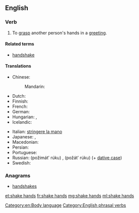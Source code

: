 ==English==

===Verb===
{{en-verb|shakes hands|shaking hands|shook hands|shaken hands}}

# To [[grasp]] another person's hands in a [[greeting]].

====Related terms====
* [[handshake]]

====Translations====
{{trans-top|grasp another person's hands in a greeting}}
* Chinese:
*: Mandarin: {{t|cmn|握手|tr=wòshǒu|sc=Hani}}
* Dutch: {{t-|nl|handen schudden}}
* Finnish: {{t+|fi|kätellä}}
* French: {{t+|fr|serrer la main}}
* German: {{t-|de|Hände schütteln}}
* Hungarian: {{t-|hu|kezet ráz}},  {{t-|hu|kezet fog}}
* Icelandic: {{t-|is|takast í hendur}}
{{trans-mid}}
* Italian: [[stringere la mano]]
* Japanese: {{t+|ja|握手|tr=あくしゅする, akushu suru|alt=握手する}}, {{t-|ja|ハンドシェーク|tr=handoshēku suru|alt=ハンドシェークする}}
* Macedonian: {{t-|mk|се ракува|tr=se rákuva}}
* Persian: {{t+|fa|دست دادن|tr=dast dâdan|sc=fa-Arab}}
* Portuguese: {{t-|pt|apertar as mãos}}
* Russian: {{l|ru|пожимать}} {{l|ru|рука|руку}} (požimátʹ rúku) {{impf}}, {{l|ru|пожать}} {{l|ru|рука|руку}} (požátʹ rúku) {{pf.}} (+ [[dative case]])
* Swedish: {{t-|sv|skaka hand}}
{{trans-bottom}}

===Anagrams===
* [[handshakes#English|handshakes]]

[[Category:en:Body language]]
[[Category:English phrasal verbs]]

[[et:shake hands]]
[[fr:shake hands]]
[[mg:shake hands]]
[[ml:shake hands]]